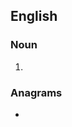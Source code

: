 {{also|cres|Cres|crês|cres.}}
==English==

===Noun===
{{en-noun|-}}

# {{initialism of|en|[[corrosion]]-[[resistant]] [[steel]]}}

===Anagrams===
* {{anagrams|en|a=cers|CERs|ERCS|recs}}